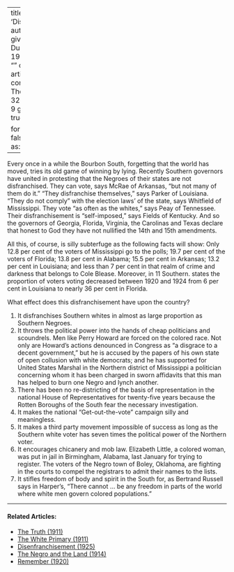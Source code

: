 
---
title: 'Disenfranchisement'
author:
  - name:
      given: W.E.B.
      family: Du Bois
date: May 1926
categories: 
  - ""
citation: 
  type: article-journal
  container-title: The Crisis
  volume: 32
  issue: 1
  page: 8-9
google-scholar: true

format:
  html:
    toc: false
    appendix-cite-as: display
---


Every once in a while the Bourbon South, forgetting that the world has moved, tries its old game of winning by lying. Recently Southern governors have united in protesting that the Negroes of their states are not disfranchised. They can vote, says McRae of Arkansas, "but not many of them do it." "They disfranchise themselves," says Parker of Louisiana. "They do not comply" with the election laws' of the state, says Whitfield of Mississippi. They vote "as often as the whites," says Peay of Tennessee. Their disfranchisement is "self-imposed," says Fields of Kentucky. And so the governors of Georgia, Florida, Virginia, the Carolinas and Texas declare that honest to God they have not nullified the 14th and 15th amendments. 

All this, of course, is silly subterfuge as the following facts will show: Only 12.8 per cent of the voters of Mississippi go to the polls; 19.7 per cent of the voters of Florida; 13.8 per cent in Alabama; 15.5 per cent in Arkansas; 13.2 per cent in Louisiana; and less than 7 per cent in that realm of crime and darkness that belongs to Cole Blease. Moreover, in 11 Southern. states the proportion of voters voting decreased between 1920 and 1924 from 6 per cent in Louisiana to nearly 36 per cent in Florida. 

What effect does this disfranchisement have upon the country? 

1. It disfranchises Southern whites in almost as large proportion as Southern Negroes. 
2. It throws the political power into the hands of cheap politicians and scoundrels. Men like Perry Howard are forced on the colored race. Not only are Howard's actions denounced in Congress as "a disgrace to a decent government," but he is accused by the papers of his own state of open collusion with white democrats; and he has supported for United States Marshal in the Northern district of Mississippi a politician concerning whom it has been charged in sworn affidavits that this man has helped to burn one Negro and lynch another. 
3. There has been no re-districting of the basis of representation in the national House of Representatives for twenty-five years because the Rotten Boroughs of the South fear the necessary investigation. 
4. It makes the national "Get-out-the-vote" campaign silly and meaningless. 
5. It makes a third party movement impossible of success as long as the Southern white voter has seven times the political power of the Northern voter. 
6. It encourages chicanery and mob law. Elizabeth Little, a colored woman, was put in jail in Birmingham, Alabama, last January for trying to register. The voters of the Negro town of Boley, Oklahoma, are fighting in the courts to compel the registrars to admit their names to the lists. 
7. It stifles freedom of body and spirit in the South for, as Bertrand Russell says in Harper's, "There cannot … be any freedom in parts of the world where white men govern colored populations." 

<!-- Similar articles start here -->

<hr>
#### Related Articles:

* [The Truth (1911)](/Volumes/01/03/truth.html)
* [The White Primary (1911)](/Volumes/01/05/white_primary.html)
* [Disenfranchisement (1925)](/Volumes/30/02/disenfranchisement.html)
* [The Negro and the Land (1914)](/Volumes/07/04/negro_land.html)
* [Remember (1920)](/Volumes/19/06/remember.html)

<!-- Similar articles end here -->
